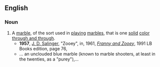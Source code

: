 ==English==
===Noun===
{{en-noun|s}}
#A [[marble]], of the sort used in [[play]]ing [[marbles]], that is one [[solid]] [[color]] [[through and through]].
#*'''1957''', [[w:J. D. Salinger|J. D. Salinger]], "Zooey", in, 1961, ''[[w:Franny and Zooey|Franny and Zooey]]'', 1991 LB Books edition, page 76,
#*... an unclouded blue marble (known to marble shooters, at least in the twenties, as a "purey"),...